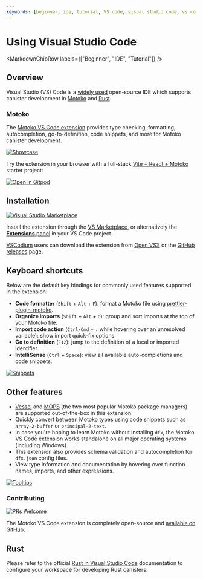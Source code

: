 ```yaml
---
keywords: [beginner, ide, tutorial, VS code, visual studio code, vs code extension]
---
```



# Using Visual Studio Code

<MarkdownChipRow labels={["Beginner", "IDE", "Tutorial"]} />

## Overview

Visual Studio (VS) Code is a [widely used](https://survey.stackoverflow.co/2022/#section-worked-with-vs-want-to-work-with-integrated-development-environment) open-source IDE which supports canister development in [Motoko](https://internetcomputer.org/docs/current/motoko/intro/) and [Rust](https://www.rust-lang.org/).

### Motoko

The [Motoko VS Code extension](https://github.com/dfinity/vscode-motoko) provides type checking, formatting, autocompletion, go-to-definition, code snippets, and more for Motoko canister development.

[![Showcase](https://github.com/dfinity/vscode-motoko/raw/master/guide/assets/intro.webp)](https://marketplace.visualstudio.com/items?itemName=dfinity-foundation.vscode-motoko)

Try the extension in your browser with a full-stack [Vite + React + Motoko](https://github.com/rvanasa/vite-react-motoko#readme) starter project:

[![Open in Gitpod](https://gitpod.io/button/open-in-gitpod.svg)](https://gitpod.io/#https://github.com/rvanasa/vite-react-motoko)

## Installation

[![Visual Studio Marketplace](https://img.shields.io/visual-studio-marketplace/v/dfinity-foundation.vscode-motoko?color=brightgreen&logo=visual-studio-code)](https://marketplace.visualstudio.com/items?itemName=dfinity-foundation.vscode-motoko)

Install the extension through the [VS Marketplace](https://marketplace.visualstudio.com/items?itemName=dfinity-foundation.vscode-motoko), or alternatively the [**Extensions** panel](https://code.visualstudio.com/docs/editor/extension-marketplace) in your VS Code project. 

[VSCodium](https://vscodium.com/) users can download the extension from [Open VSX](https://open-vsx.org/extension/dfinity-foundation/vscode-motoko) or the [GitHub releases](https://github.com/dfinity/vscode-motoko/releases) page.

## Keyboard shortcuts

Below are the default key bindings for commonly used features supported in the extension:

- **Code formatter** (`Shift` + `Alt` + `F`): format a Motoko file using [prettier-plugin-motoko](https://github.com/dfinity/prettier-plugin-motoko).
- **Organize imports** (`Shift` + `Alt` + `O`): group and sort imports at the top of your Motoko file.
- **Import code action** (`Ctrl/Cmd` + `.` while hovering over an unresolved variable): show import quick-fix options. 
- **Go to definition** (`F12`): jump to the definition of a local or imported identifier.
- **IntelliSense** (`Ctrl` + `Space`): view all available auto-completions and code snippets. 

[![Snippets](https://github.com/dfinity/vscode-motoko/raw/master/guide/assets/snippets.png)](https://marketplace.visualstudio.com/items?itemName=dfinity-foundation.vscode-motoko)

## Other features

- [Vessel](https://github.com/dfinity/vessel) and [MOPS](https://mops.one/) (the two most popular Motoko package managers) are supported out-of-the-box in this extension. 
- Quickly convert between Motoko types using code snippets such as `array-2-buffer` or `principal-2-text`.
- In case you're hoping to learn Motoko without installing `dfx`, the Motoko VS Code extension works standalone on all major operating systems (including Windows). 
- This extension also provides schema validation and autocompletion for `dfx.json` config files.
- View type information and documentation by hovering over function names, imports, and other expressions.

[![Tooltips](https://github.com/dfinity/vscode-motoko/raw/master/guide/assets/tooltips.png)](https://marketplace.visualstudio.com/items?itemName=dfinity-foundation.vscode-motoko)

### Contributing

[![PRs Welcome](https://img.shields.io/badge/PRs-welcome-brightgreen.svg?logo=github)](https://github.com/dfinity/prettier-plugin-motoko)

The Motoko VS Code extension is completely open-source and [available on GitHub](https://github.com/dfinity/vscode-motoko). 

## Rust

Please refer to the official [Rust in Visual Studio Code](https://code.visualstudio.com/docs/languages/rust) documentation to configure your workspace for developing Rust canisters.
